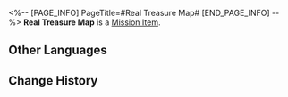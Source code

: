 <%-- [PAGE_INFO]
PageTitle=#Real Treasure Map#
[END_PAGE_INFO] --%>
{{Item Infobox
|id          = 140067
|image       = Item Real Treasure Map.png
|type        = Mission Item
|invCategory = Missions
|rarity      = 5
|effect      = 
|description = A map that supposedly leads to treasure.
}}
{{Description|''"A Treasure Map made a long time ago. Judging by how old it is, seems quite convincing."''}}
'''Real Treasure Map''' is a [[Mission Item]].

==Other Languages==
{{Other Languages
|en   = Real Treasure Map
|zhs  = 真正的藏宝图
|zht  = 真正的藏寶圖
|ja   = 本物の宝の地図
|ko   = 진짜 보물 지도
|es   = Mapa del tesoro auténtico
|fr   = Véritable carte au trésor
|ru   = Настоящая карта сокровищ
|th   = แผนที่สมบัติของจริง
|vi   = Bản Đồ Kho Báu Thật
|de   = Echte Schatzkarte
|id   = Peta Harta Karun Asli
|pt   = Mapa do Tesouro Real
}}

==Change History==
{{Change History|1.0}}